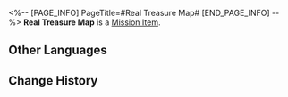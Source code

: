 <%-- [PAGE_INFO]
PageTitle=#Real Treasure Map#
[END_PAGE_INFO] --%>
{{Item Infobox
|id          = 140067
|image       = Item Real Treasure Map.png
|type        = Mission Item
|invCategory = Missions
|rarity      = 5
|effect      = 
|description = A map that supposedly leads to treasure.
}}
{{Description|''"A Treasure Map made a long time ago. Judging by how old it is, seems quite convincing."''}}
'''Real Treasure Map''' is a [[Mission Item]].

==Other Languages==
{{Other Languages
|en   = Real Treasure Map
|zhs  = 真正的藏宝图
|zht  = 真正的藏寶圖
|ja   = 本物の宝の地図
|ko   = 진짜 보물 지도
|es   = Mapa del tesoro auténtico
|fr   = Véritable carte au trésor
|ru   = Настоящая карта сокровищ
|th   = แผนที่สมบัติของจริง
|vi   = Bản Đồ Kho Báu Thật
|de   = Echte Schatzkarte
|id   = Peta Harta Karun Asli
|pt   = Mapa do Tesouro Real
}}

==Change History==
{{Change History|1.0}}